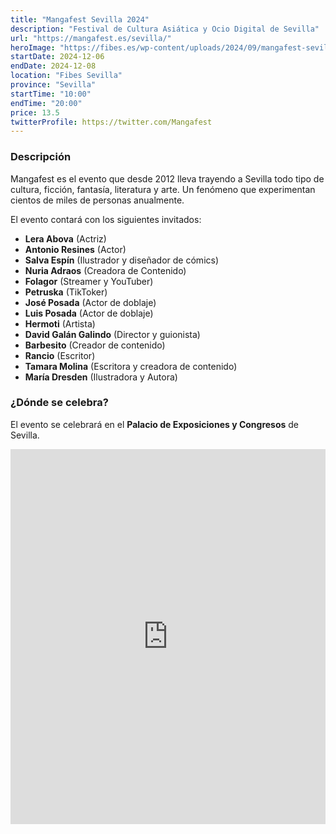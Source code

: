 ```yaml
---
title: "Mangafest Sevilla 2024"
description: "Festival de Cultura Asiática y Ocio Digital de Sevilla"
url: "https://mangafest.es/sevilla/"
heroImage: "https://fibes.es/wp-content/uploads/2024/09/mangafest-sevilla-FIBES-306x320-alta.jpg"
startDate: 2024-12-06
endDate: 2024-12-08
location: "Fibes Sevilla"
province: "Sevilla"
startTime: "10:00"
endTime: "20:00"
price: 13.5
twitterProfile: https://twitter.com/Mangafest
---
```


### Descripción 

Mangafest es el evento que desde 2012 lleva trayendo a Sevilla todo tipo de cultura, ficción, fantasía, literatura y arte. Un fenómeno que experimentan cientos de miles de personas anualmente.

El evento contará con los siguientes invitados:

* **Lera Abova** (Actriz)
* **Antonio Resines** (Actor)
* **Salva Espín** (Ilustrador y diseñador de cómics)
* **Nuria Adraos** (Creadora de Contenido)
* **Folagor** (Streamer y YouTuber)
* **Petruska** (TikToker)
* **José Posada** (Actor de doblaje)
* **Luis Posada** (Actor de doblaje)
* **Hermoti** (Artista)
* **David Galán Galindo** (Director y guionista)
* **Barbesito** (Creador de contenido)
* **Rancio** (Escritor)
* **Tamara Molina** (Escritora y creadora de contenido)
* **María Dresden** (Ilustradora y Autora)

### ¿Dónde se celebra?

El evento se celebrará en el **Palacio de Exposiciones y Congresos** de Sevilla.

<iframe src="https://www.google.com/maps/embed?pb=!1m18!1m12!1m3!1d3169.380601572454!2d-5.93464358425441!3d37.40447797982848!2m3!1f0!2f0!3f0!3m2!1i1024!2i768!4f13.1!3m3!1m2!1s0xd1268d2c0630a2d%3A0x748ebc1be6e4508f!2sFibes+-+Palacio+de+Congresos+y+Exposiciones!5e0!3m2!1ses!2ses!4v1536672046577" width="100%" height="600" frameborder="0" style="border:0" allowfullscreen></iframe>
